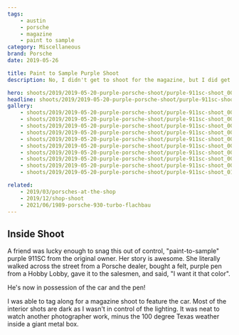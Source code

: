 ```yaml
---
tags:
    - austin
    - porsche
    - magazine
    - paint to sample
category: Miscellaneous
brand: Porsche
date: 2019-05-26

title: Paint to Sample Purple Shoot
description: No, I didn't get to shoot for the magazine, but I did get to tag along and watch a professional work.

hero: shoots/2019/2019-05-20-purple-porsche-shoot/purple-911sc-shoot_007.jpg
headline: shoots/2019/2019-05-20-purple-porsche-shoot/purple-911sc-shoot_007.jpg
gallery:
    - shoots/2019/2019-05-20-purple-porsche-shoot/purple-911sc-shoot_001.jpg
    - shoots/2019/2019-05-20-purple-porsche-shoot/purple-911sc-shoot_002.jpg
    - shoots/2019/2019-05-20-purple-porsche-shoot/purple-911sc-shoot_003.jpg
    - shoots/2019/2019-05-20-purple-porsche-shoot/purple-911sc-shoot_004.jpg
    - shoots/2019/2019-05-20-purple-porsche-shoot/purple-911sc-shoot_005.jpg
    - shoots/2019/2019-05-20-purple-porsche-shoot/purple-911sc-shoot_006.jpg
    - shoots/2019/2019-05-20-purple-porsche-shoot/purple-911sc-shoot_007.jpg
    - shoots/2019/2019-05-20-purple-porsche-shoot/purple-911sc-shoot_008.jpg
    - shoots/2019/2019-05-20-purple-porsche-shoot/purple-911sc-shoot_009.jpg
    - shoots/2019/2019-05-20-purple-porsche-shoot/purple-911sc-shoot_010.jpg

related:
    - 2019/03/porsches-at-the-shop
    - 2019/12/shop-shoot
    - 2021/06/1989-porsche-930-turbo-flachbau
---
```



## Inside Shoot

A friend was lucky enough to snag this out of control, "paint-to-sample" purple 911SC from the original owner. Her story is awesome. She literally walked across the street from a Porsche dealer, bought a felt, purple pen from a Hobby Lobby, gave it to the salesmen, and said, "I want it that color".

He's now in possession of the car and the pen!

I was able to tag along for a magazine shoot to feature the car. Most of the interior shots are dark as I wasn't in control of the lighting. It was neat to watch another photographer work, minus the 100 degree Texas weather inside a giant metal box.

<Gallery>
    <div class="grid grid-cols-12 gap-8">
        <GalleryRow src={frontmatter.gallery[0]} columns="1" />
        <GalleryRow src={frontmatter.gallery[1]} columns="2" />
        <GalleryRow src={frontmatter.gallery[2]} columns="2" />
        <GalleryRow src={frontmatter.gallery[3]} columns="1" />
        <GalleryRow src={frontmatter.gallery[4]} columns="2" />
        <GalleryRow src={frontmatter.gallery[5]} columns="2" />
        <GalleryRow src={frontmatter.gallery[6]} columns="2" />
        <GalleryRow src={frontmatter.gallery[7]} columns="2" />
        <GalleryRow src={frontmatter.gallery[8]} columns="1" />
        <GalleryRow src={frontmatter.gallery[9]} columns="1" />
    </div>
</Gallery>
